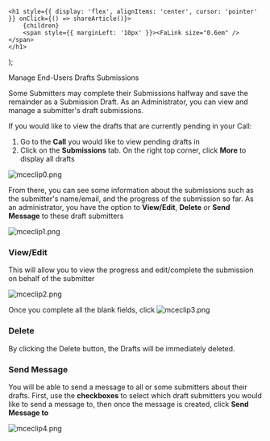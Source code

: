 

    <h1 style={{ display: 'flex', alignItems: 'center', cursor: 'pointer' }} onClick={() => shareArticle()}>
        {children} 
        <span style={{ marginLeft: '10px' }}><FaLink size="0.6em" /></span>
    </h1>
);

<ToastContainer />

<ClickableTitle>Manage End-Users Drafts Submissions</ClickableTitle>




Some Submitters may complete their Submissions halfway and save the remainder as a Submission Draft. As an Administrator, you can view and manage a submitter's draft submissions.


If you would like to view the drafts that are currently pending in your Call:


1. Go to the **Call** you would like to view pending drafts in
2. Click on the **Submissions** tab. On the right top corner, click **More** to display all drafts


![mceclip0.png](../../../resources/article-images/12142059741075-Manage-End-Users-Drafts-Submissions_1.png)


From there, you can see some information about the submissions such as the submitter's name/email, and the progress of the submission so far. As an administrator, you have the option to **View/Edit**, **Delete** or **Send Message** to these draft submitters


![mceclip1.png](../../../resources/article-images/12142059741075-Manage-End-Users-Drafts-Submissions_2.png)


### **View/Edit**


This will allow you to view the progress and edit/complete the submission on behalf of the submitter


![mceclip2.png](../../../resources/article-images/12142059741075-Manage-End-Users-Drafts-Submissions_3.png)


Once you complete all the blank fields, click ![mceclip3.png](../../../resources/article-images/12142059741075-Manage-End-Users-Drafts-Submissions_4.png)


### **Delete**


By clicking the Delete button, the Drafts will be immediately deleted.


### **Send Message**


You will be able to send a message to all or some submitters about their drafts. First, use the **checkboxes** to select which draft submitters you would like to send a message to, then once the message is created, click **Send Message to**


![mceclip4.png](../../../resources/article-images/12142059741075-Manage-End-Users-Drafts-Submissions_5.png)




